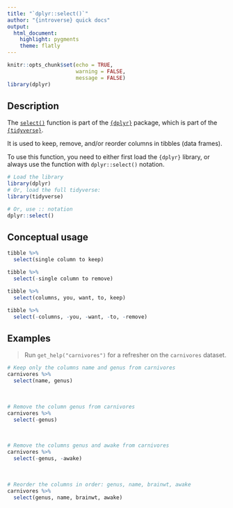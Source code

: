 ```yaml
---
title: "`dplyr::select()`"
author: "{introverse} quick docs"
output: 
  html_document:
    highlight: pygments
    theme: flatly
---
```



```r
knitr::opts_chunk$set(echo = TRUE, 
                      warning = FALSE, 
                      message = FALSE)
library(dplyr)
```


## Description

The [`select()`](https://dplyr.tidyverse.org/reference/select.html) function is part of the [`{dplyr}`](https://dplyr.tidyverse.org/) package, which is part of the [`{tidyverse}`](https://www.tidyverse.org/).

It is used to keep, remove, and/or reorder columns in tibbles (data frames).


<!-- Add the following if the topic is a function that does NOT come with base R, and uncomment/fill in the subsequent multiline HTML comment: -->
To use this function, you need to either first load the `{dplyr}` library, or always use the function with `dplyr::select()` notation.

```r
# Load the library
library(dplyr)
# Or, load the full tidyverse:
library(tidyverse)

# Or, use :: notation
dplyr::select()
```


## Conceptual usage 

```r
tibble %>%
  select(single column to keep)

tibble %>%
  select(-single column to remove)

tibble %>% 
  select(columns, you, want, to, keep)

tibble %>% 
  select(-columns, -you, -want, -to, -remove)
```

## Examples

> Run `get_help("carnivores")` for a refresher on the `carnivores` dataset.

```r
# Keep only the columns name and genus from carnivores
carnivores %>% 
  select(name, genus)
```

<br>  <!-- Do not delete the <br>, and make sure to keep the previous and following lines blank. -->


```r
# Remove the column genus from carnivores
carnivores %>% 
  select(-genus)
```

<br> 


```r
# Remove the columns genus and awake from carnivores
carnivores %>% 
  select(-genus, -awake)
```

<br> 

```r
# Reorder the columns in order: genus, name, brainwt, awake
carnivores %>%
  select(genus, name, brainwt, awake)
```
